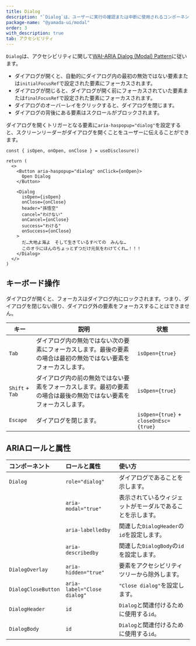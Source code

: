 ```yaml
---
title: Dialog
description: "`Dialog`は、ユーザーに実行の確認または中断に使用されるコンポーネントです。"
package-name: "@yamada-ui/modal"
order: 3
with_description: true
tab: アクセシビリティ
---
```


`Dialog`は、アクセシビリティに関して[WAI-ARIA Dialog (Modal) Pattern](https://www.w3.org/WAI/ARIA/apg/patterns/dialog-modal/)に従います。

- ダイアログが開くと、自動的にダイアログ内の最初の無効ではない要素または`initialFocusRef`で設定された要素にフォーカスされます。
- ダイアログが閉じると、ダイアログが開く前にフォーカスされていた要素または`finalFocusRef`で設定された要素にフォーカスされます。
- ダイアログのオーバーレイをクリックすると、ダイアログを閉じます。
- ダイアログの背後にある要素はスクロールがブロックされます。

ダイアログを開くトリガーとなる要素に`aria-haspopup="dialog"`を設定すると、スクリーンリーダーがダイアログを開くことをユーザーに伝えることができます。

```tsx live=false
const { isOpen, onOpen, onClose } = useDisclosure()

return (
  <>
    <Button aria-haspopup="dialog" onClick={onOpen}>
      Open Dialog
    </Button>

    <Dialog
      isOpen={isOpen}
      onClose={onClose}
      header="孫悟空"
      cancel="わけない"
      onCancel={onClose}
      success="わける"
      onSuccess={onClose}
    >
      だ…大地よ海よ　そして生きているすべての　みんな…
      このオラにほんのちょっとずつだけ元気をわけてくれ…！！！
    </Dialog>
  </>
)
```

## キーボード操作

ダイアログが開くと、フォーカスはダイアログ内にロックされます。つまり、ダイアログを閉じない限り、ダイアログ外の要素をフォーカスすることはできません。

| キー            | 説明                                                                                                               | 状態                                  |
| --------------- | ------------------------------------------------------------------------------------------------------------------ | ------------------------------------- |
| `Tab`           | ダイアログ内の無効ではない次の要素にフォーカスします。最後の要素の場合は最初の無効ではない要素をフォーカスします。 | `isOpen={true}`                       |
| `Shift` + `Tab` | ダイアログ内の前の無効ではない要素をフォーカスします。最初の要素の場合は最後の無効ではない要素をフォーカスします。 | `isOpen={true}`                       |
| `Escape`        | ダイアログを閉じます。                                                                                             | `isOpen={true}` + `closeOnEsc={true}` |

## ARIAロールと属性

| コンポーネント      | ロールと属性                | 使い方                                                     |
| :------------------ | :-------------------------- | :--------------------------------------------------------- |
| `Dialog`            | `role="dialog"`             | ダイアログであることを示します。                           |
|                     | `aria-modal="true"`         | 表示されているウィジェットがモーダルであることを示します。 |
|                     | `aria-labelledby`           | 関連した`DialogHeader`の`id`を設定します。                 |
|                     | `aria-describedby`          | 関連した`DialogBody`の`id`を設定します。                   |
| `DialogOverlay`     | `aria-hidden="true"`        | 要素をアクセシビリティツリーから除外します。               |
| `DialogCloseButton` | `aria-label="Close dialog"` | `"Close dialog"`を設定します。                             |
| `DialogHeader`      | `id`                        | `Dialog`と関連付けるために使用する`id`。                   |
| `DialogBody`        | `id`                        | `Dialog`と関連付けるために使用する`id`。                   |
